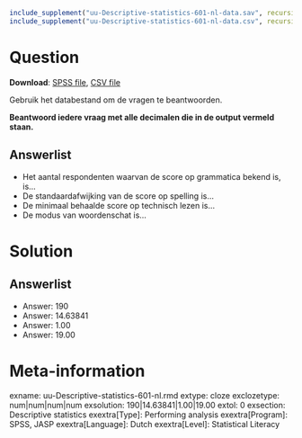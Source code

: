 ```{r, echo = FALSE, results = "hide"}
include_supplement("uu-Descriptive-statistics-601-nl-data.sav", recursive = TRUE)
include_supplement("uu-Descriptive-statistics-601-nl-data.csv", recursive = TRUE)
```

Question
========

**Download**: [SPSS file](uu-Descriptive-statistics-601-nl-data.sav), [CSV file](uu-Descriptive-statistics-601-nl-data.csv)

Gebruik het databestand om de vragen te beantwoorden.


**Beantwoord iedere vraag met alle decimalen die in de output vermeld staan.**

Answerlist
----------
* Het aantal respondenten waarvan de score op grammatica bekend is, is…
* De standaardafwijking van de score op spelling is…
* De minimaal behaalde score op technisch lezen is…
* De modus van woordenschat is…

Solution
========

Answerlist
----------
* Answer: 190 
* Answer: 14.63841
* Answer: 1.00 
* Answer: 19.00


Meta-information
================
exname: uu-Descriptive-statistics-601-nl.rmd
extype: cloze
exclozetype: num|num|num|num 
exsolution: 190|14.63841|1.00|19.00
extol: 0
exsection: Descriptive statistics
exextra[Type]: Performing analysis
exextra[Program]: SPSS, JASP
exextra[Language]: Dutch
exextra[Level]: Statistical Literacy